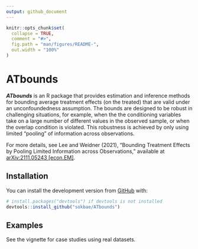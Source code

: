 ```yaml
---
output: github_document
---
```


<!-- README.md is generated from README.Rmd. Please edit that file -->

```r
knitr::opts_chunk$set(
  collapse = TRUE,
  comment = "#>",
  fig.path = "man/figures/README-",
  out.width = "100%"
)
```

# ATbounds

<!-- badges: start -->
<!-- badges: end -->

___ATbounds___ is an R package that provides estimation and inference methods for bounding average treatment effects (on the treated) that are valid under an unconfoundedness assumption. The bounds are designed to be robust in challenging situations, for example, when the the conditioning variables take on a large number of different values in the observed sample, or when the overlap condition is violated. This robustness is achieved by only using limited "pooling" of information across observations. 

For more details, see Lee and Weidner (2021), "Bounding Treatment Effects by Pooling Limited Information across Observations," available at [arXiv:2111.05243 [econ.EM]](https://arxiv.org/abs/2111.05243).
    
## Installation

You can install the development version from [GitHub](https://github.com/) with:

``` r
# install.packages("devtools") if devtools is not installed
devtools::install_github("sokbae/ATbounds")
```

## Examples

See the vignette for case studies using real datasets. 

